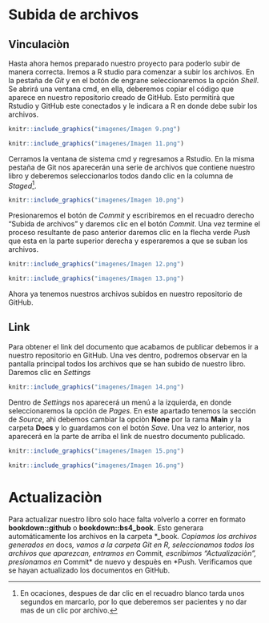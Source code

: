 # Subida de archivos {-}

## Vinculaciòn {-}

Hasta ahora hemos preparado nuestro proyecto para poderlo subir de manera correcta. Iremos a R studio para comenzar a subir los archivos. En la pestaña de *Git* y en el botón de engrane seleccionaremos la opción *Shell*. Se abrirá una ventana cmd, en ella, deberemos copiar el código que aparece en nuestro repositorio creado de GitHub. Esto permitirà que Rstudio y GitHub este conectados y le indicara a R en donde debe subir los archivos.

```r
knitr::include_graphics("imagenes/Imagen 9.png")
```

```r
knitr::include_graphics("imagenes/Imagen 11.png")
```

Cerramos la ventana de sistema cmd y regresamos a Rstudio. En la misma pestaña de Git nos aparecerán una serie de archivos que contiene nuestro libro y deberemos seleccionarlos todos dando clic en la columna de *Staged*[^2].

```r
knitr::include_graphics("imagenes/Imagen 10.png")
```

Presionaremos el botón de *Commit* y escribiremos en el recuadro derecho "Subida de archivos" y daremos clic en el botón *Commit*. Una vez termine el proceso resultante de paso anterior daremos clic en la flecha verde *Push* que esta en la parte superior derecha y esperaremos a que se suban los archivos.

```r
knitr::include_graphics("imagenes/Imagen 12.png")
```

```r
knitr::include_graphics("imagenes/Imagen 13.png")
```
Ahora ya tenemos nuestros archivos subidos en nuestro repositorio de GitHub.

## Link {-}

Para obtener el link del documento que acabamos de publicar debemos ir a nuestro repositorio en GitHub. Una ves dentro, podremos observar en la pantalla principal todos los archivos que se han subido de nuestro libro. Daremos clic en *Settings* 

```r
knitr::include_graphics("imagenes/Imagen 14.png")
```

Dentro de *Settings* nos aparecerá un menú a la izquierda, en donde seleccionaremos la opción de *Pages*. En este apartado tenemos la sección de *Source*, ahì debemos cambiar la opciòn **None** por la rama **Main** y la carpeta **Docs** y lo guardamos con el botón *Save*. Una vez lo anterior, nos aparecerá en la parte de arriba el link de nuestro documento publicado.

```r
knitr::include_graphics("imagenes/Imagen 15.png")
```
 
```r
knitr::include_graphics("imagenes/Imagen 16.png")
```

# Actualizaciòn {-}

Para actualizar nuestro libro solo hace falta volverlo a correr en formato **bookdown::github** o **bookdown::bs4_book**. Esto generara automáticamente los archivos en la carpeta *_book*. Copiamos los archivos generados en *docs*, vamos a la carpeta Git en R, seleccionamos todos los archivos que aparezcan, entramos en *Commit*, escribimos "Actualizaciòn", presionamos en *Commit* de nuevo y despuès en *Push. Verificamos que se hayan actualizado los documentos en GitHub. 

[^2]: En ocaciones, despues de dar clic en el recuadro blanco tarda unos segundos en marcarlo, por lo que deberemos ser pacientes y no dar mas de un clic por archivo.